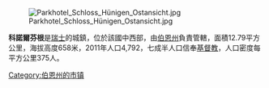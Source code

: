 [[Image:Parkhotel_Schloss_Hünigen_Ostansicht.jpg|right]]

'''科諾爾芬根'''是[[瑞士|瑞士]]的城鎮，位於該國中西部，由[[伯恩州|伯恩州]]負責管轄，面積12.79平方公里，海拔高度658米，2011年人口4,792，七成半人口信奉[[基督教|基督教]]，人口密度每平方公里375人。

{{Switzerland-geo-stub}}
[[Category:伯恩州的市镇|Category:伯恩州的市镇]]